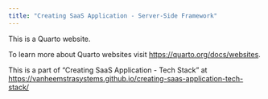 ```yaml
---
title: "Creating SaaS Application - Server-Side Framework"
---
```


This is a Quarto website.

To learn more about Quarto websites visit <https://quarto.org/docs/websites>.

This is a part of "Creating SaaS Application - Tech Stack" at <https://vanheemstrasystems.github.io/creating-saas-application-tech-stack/>
